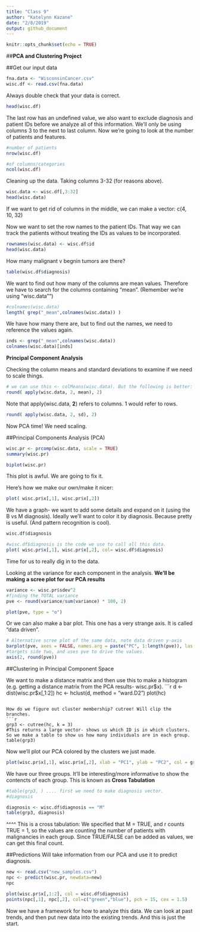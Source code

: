 ```yaml
---
title: "Class 9"
author: "Katelynn Kazane"
date: "2/8/2019"
output: github_document
---
```


```r
knitr::opts_chunk$set(echo = TRUE)
```
##**PCA and Clustering Project**

##Get our input data

```r
fna.data <- "WisconsinCancer.csv"
wisc.df <- read.csv(fna.data)
```

Always double check that your data is correct. 
```r
head(wisc.df)
```

The last row has an undefined value, we also want to exclude diagnosis and patient IDs before we analyze all of this information. We'll only be using columns 3 to the next to last column. Now we're going to look at the number of patients and features. 

```r
#number of patients
nrow(wisc.df)
```

```r
#of columns/categories
ncol(wisc.df)
```

Cleaning up the data. Taking columns 3-32 (for reasons above).
```r
wisc.data <- wisc.df[,3:32]
head(wisc.data)
```
If we want to get rid of columns in the middle, we can make a vector: c(4, 10, 32)


Now we want to set the row names to the patient IDs. That way we can track the patients without treating the IDs as values to be incorporated.

```r
rownames(wisc.data) <- wisc.df$id
head(wisc.data)
```

How many malignant v begnin tumors are there? 
```r
table(wisc.df$diagnosis)
```

We want to find out how many of the columns are mean values. Therefore we have to search for the columns containing "mean".
(Remember we're using "wisc.data"")

```r
#colnames(wisc.data)
length( grep("_mean",colnames(wisc.data)) )

```

We have how many there are, but to find out the names, we need to reference the values again. 
```r
inds <- grep("_mean",colnames(wisc.data))
colnames(wisc.data)[inds]
```

**Principal Component Analysis**

Checking the column means and standard deviations to examine if we need to scale things. 
```r
# we can use this <- colMeans(wisc.data). But the following is better:
round( apply(wisc.data, 2, mean), 2)
```

Note that apply(wisc.data, **2**) refers to columns. 1 would refer to rows. 
```r
round( apply(wisc.data, 2, sd), 2)
```

Now PCA time! We need scaling. 

##Principal Components Analysis (PCA)

```r
wisc.pr <- prcomp(wisc.data, scale = TRUE)
summary(wisc.pr)
```

```r
biplot(wisc.pr)
```

This plot is awful. We are going to fix it. 

Here's how we make our own/make it nicer:
```r
plot( wisc.pr$x[,1], wisc.pr$x[,2])
```

We have a graph- we want to add some details and expand on it (using the B vs M diagnosis). Ideally we'll want to color it by diagnosis. Because pretty is useful. (And pattern recognition is cool).

```r
wisc.df$diagnosis

```

```r
#wisc.df$diagnosis is the code we use to call all this data.
plot( wisc.pr$x[,1], wisc.pr$x[,2], col= wisc.df$diagnosis)
```

Time for us to really dig in to the data.

Looking at the variance for each component in the analysis. 
**We'll be making a scree plot for our PCA results**
```r
variance <- wisc.pr$sdev^2
#finding the TOTAL variance
pve <- round(variance/sum(variance) * 100, 2)
```

```r
plot(pve, type = "o")
```

Or we can also make a bar plot. This one has a very strange axis. It is called "data driven".
```r
# Alternative scree plot of the same data, note data driven y-axis
barplot(pve, axes = FALSE, names.arg = paste("PC", 1:length(pve)), las = 2 )
#targets side two, and uses pve to drive the values.
axis(2, round(pve))
```

##Clustering in Principal Component Space

We want to make a distance matrix and then use this to make a histogram (e.g. getting a distance matrix from the PCA results- wisc.pr$x). 
```r
d <- dist(wisc.pr$x[,1:2])
hc <- hclust(d, method = "ward.D2")
plot(hc)
```

How do we figure out cluster membership? cutree! Will clip the branches. 
```r
grp3 <- cutree(hc, k = 3)
#This returns a large vector- shows us which ID is in which clusters. So we make a table to show us how many individuals are in each group. 
table(grp3)
```

Now we'll plot our PCA colored by the clusters we just made. 
```r
plot(wisc.pr$x[,1], wisc.pr$x[,2], xlab = "PC1", ylab = "PC2", col = grp3)
```

We have our three groups. It'll be interesting/more informative to show the contencts of each group. 
This is known as 
**Cross Tabulation**
```r
#table(grp3, ) .... first we need to make diagnosis vector. 
#diagnosis 

diagnosis <- wisc.df$diagnosis == "M"
table(grp3, diagnosis)
```
^^^^ This is a cross tabulation:
  We specified that M = TRUE, and r counts TRUE = 1, so the values are counting the number of patients with malignancies in each group. Since TRUE/FALSE can be added as values, we can get this final count. 
  
##Predictions
Will take information from our PCA and use it to predict diagnosis.

```r
new <- read.csv("new_samples.csv")
npc <- predict(wisc.pr, newdata=new)
npc
```

```r
plot(wisc.pr$x[,1:2], col = wisc.df$diagnosis)
points(npc[,1], npc[,2], col=c("green","blue"), pch = 15, cex = 1.5)
```

Now we have a framework for how to analyze this data. We can look at past trends, and then put new data into the existing trends. And this is just the start. 























